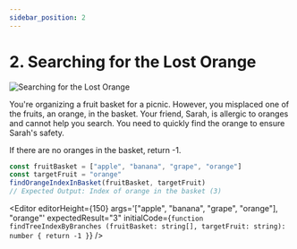 ```yaml
---
sidebar_position: 2
---
```



# 2. Searching for the Lost Orange

![Searching for the Lost Orange](./img/1-1-2.png)

You're organizing a fruit basket for a picnic. However, you misplaced one of the fruits, an orange, in the basket. Your
friend, Sarah, is allergic to oranges and cannot help you search. You need to quickly find the orange to ensure Sarah's
safety.

If there are no oranges in the basket, return -1.

```typescript
const fruitBasket = ["apple", "banana", "grape", "orange"]
const targetFruit = "orange"
findOrangeIndexInBasket(fruitBasket, targetFruit)
// Expected Output: Index of orange in the basket (3)
```

<Editor
  editorHeight={150}
  args='["apple", "banana", "grape", "orange"], "orange"'
  expectedResult="3"
  initialCode={`function findTreeIndexByBranches (fruitBasket: string[], targetFruit: string): number {
  return -1
}`} />
